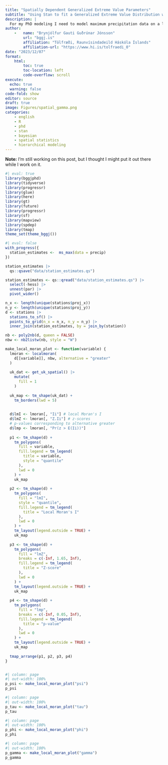 ```yaml
---
title: "Spatially Dependent Generalized Extreme Value Parameters"
subtitle: "Using Stan to fit a Generalized Extreme Value Distribution with spatially dependent parameters"
description: |
  For my PhD modeling I need to model maximum precipitation data on a large grid. Each location has four parameters in our GEV distribution: location, scale, shape and trend. Here I will write up and do my best to explain a Stan program that puts spatial dependence on these parameters using a BYM2 prior based on each locations neighbors.
author: 
    -   name: "Brynjólfur Gauti Guðrúnar Jónsson"
        url: "bggj.is"
        affiliation: "Tölfræði, Raunvísindadeild Háskóla Íslands"
        affiliation-url: "https://www.hi.is/tolfraedi_0"
date: "2023/12/07"
format: 
    html:
        toc: true
        toc-location: left
        code-overflow: scroll
execute: 
  echo: true
  warning: false
code-fold: show
editor: source
draft: true
image: Figures/spatial_gamma.png
categories:
    - english
    - R
    - phd
    - stan
    - bayesian
    - spatial statistics
    - hierarchical modeling
---
```


**Note:** I'm still working on this post, but I thought I might put it out there while I work on it.

```r
#| eval: true
library(bggjphd)
library(tidyverse)
library(progressr)
library(glue)
library(here)
library(gt)
library(future)
library(progressr)
library(sf)
library(mapview)
library(spdep)
library(tmap)
theme_set(theme_bggj())
```


```r
#| eval: false
with_progress({
  station_estimates <-  ms_max(data = precip)
})

station_estimates |> 
  qs::qsave("data/station_estimates.qs")
```

```r
station_estimates <- qs::qread("data/station_estimates.qs") |> 
  select(-hess) |> 
  unnest(par) |> 
  pivot_wider()
```

```r
n_x <- length(unique(stations$proj_x))
n_y <- length(unique(stations$proj_y))
d <- stations |> 
  stations_to_sf() |> 
  points_to_grid(n_x = n_x, n_y = n_y) |> 
  inner_join(station_estimates, by = join_by(station))
```


```r
nb <- poly2nb(d, queen = FALSE)
nbw <- nb2listw(nb, style = "W")
```


```r
make_local_moran_plot <- function(variable) {
  lmoran <- localmoran(
    d[[variable]], nbw, alternative = "greater"
  )
  
  uk_dat <- get_uk_spatial() |> 
    mutate(
      fill = 1
    )
  
  uk_map <- tm_shape(uk_dat) +
    tm_borders(lwd = 5)
  
  
  d$lmI <- lmoran[, "Ii"] # local Moran's I
  d$lmZ <- lmoran[, "Z.Ii"] # z-scores
  # p-values corresponding to alternative greater
  d$lmp <- lmoran[, "Pr(z > E(Ii))"]
  
  p1 <- tm_shape(d) +
    tm_polygons(
      fill = variable, 
      fill.legend = tm_legend(
        title = variable, 
        style = "quantile"
      ),
      lwd = 0
    ) +
    uk_map
  
  p2 <- tm_shape(d) +
    tm_polygons(
      fill = "lmI",
      style = "quantile",
      fill.legend = tm_legend(
        title = "Local Moran's I"
      ),
      lwd = 0
    ) +
    tm_layout(legend.outside = TRUE) +
    uk_map
  
  p3 <- tm_shape(d) +
    tm_polygons(
      fill = "lmZ", 
      breaks = c(-Inf, 1.65, Inf),
      fill.legend = tm_legend(
        title = "Z-score"
      ),
      lwd = 0
    ) +
    tm_layout(legend.outside = TRUE) +
    uk_map
  
  p4 <- tm_shape(d) +
    tm_polygons(
      fill = "lmp", 
      breaks = c(-Inf, 0.05, Inf),
      fill.legend = tm_legend(
        title = "p-value"
      ),
      lwd = 0
    ) +
    tm_layout(legend.outside = TRUE) +
    uk_map
  
  tmap_arrange(p1, p2, p3, p4)
}

```

```r

```


```r
#| column: page
#| out-width: 100%
p_psi <- make_local_moran_plot("psi")
p_psi
```

```r
#| column: page
#| out-width: 100%
p_tau <- make_local_moran_plot("tau")
p_tau
```

```r
#| column: page
#| out-width: 100%
p_phi <- make_local_moran_plot("phi")
p_phi
```

```r
#| column: page
#| out-width: 100%
p_gamma <- make_local_moran_plot("gamma")
p_gamma
```

